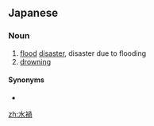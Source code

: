 ==Japanese==
{{ja-kanjitab|水|禍}}

===Noun===
{{ja-noun|すいか}}

# [[flood]] [[disaster]], disaster due to flooding
# [[drowning]]

====Synonyms====
* {{l/ja|水難}}

[[zh:水禍]]